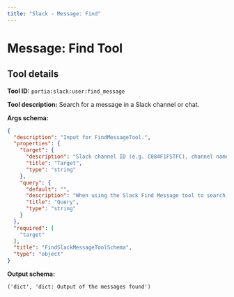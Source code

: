 ```yaml
---
title: "Slack - Message: Find"
---
```

<!-- WARNING: This file is auto-generated by generate_tool_docs.py. Do not edit manually. -->


# Message: Find Tool

<Intro />

## Tool details
**Tool ID:** `portia:slack:user:find_message`

**Tool description:** Search for a message in a Slack channel or chat.

**Args schema:**
```json
{
  "description": "Input for FindMessageTool.",
  "properties": {
    "target": {
      "description": "Slack channel ID (e.g. C084F1FSTFC), channel name (e.g. #slack-tool-testing)or user name (e.g. @tom) that the messages were sent to.",
      "title": "Target",
      "type": "string"
    },
    "query": {
      "default": "",
      "description": "When using the Slack Find Message tool to search for             messages you have to adhere to the query string structure             of slack strictly. In addition to whatever keywords are             relevant from the user's prompt, follow the guidelines             below to build the query string and never ever add anything             other than that.             To look for messages from a specific user you have to refer             to their slack user name using @ in the query string             like so: 'from:@UserName' e.g. 'from:@nathan' to get             messages from nathan.             To look for messages sent to me or someone else you have to             refer to their Slack username using @ in the query string             like so: 'to:@UserName' e.g. 'to:@mounir'.             Next, and this should ONLY be used if the user is asking             about messages in a specific channel, to look for messages             in a specific channel you have to insert 'in:ChannelName'             in the query string e.g. 'in:social'",
      "title": "Query",
      "type": "string"
    }
  },
  "required": [
    "target"
  ],
  "title": "FindSlackMessageToolSchema",
  "type": "object"
}
```

**Output schema:**
```
('dict', 'dict: Output of the messages found')
```
